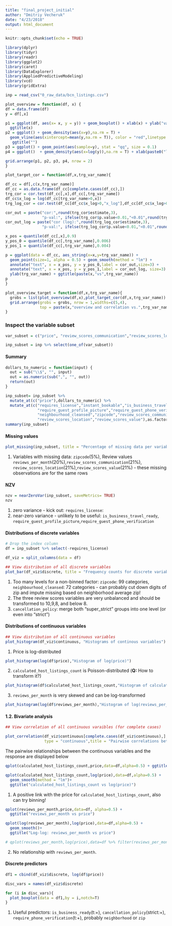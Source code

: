 ```yaml
---
title: "final_project_initial"
author: "Dmitriy Vecheruk"
date: "4/23/2018"
output: html_document
---
```


```r
knitr::opts_chunk$set(echo = TRUE)
```

```r
library(dplyr)
library(tidyr)
library(readr)
library(ggplot2)
library(caret)
library(DataExplorer)
library(AppliedPredictiveModeling)
library(vcd)
library(gridExtra)
```


```r


inp = read_csv("0_raw_data/bcn_listings.csv") 
```

```r
plot_overview = function(df, x) {
df = data.frame(df)
y = df[,x]

p1 = ggplot(df, aes(x= x, y = y)) + geom_boxplot() + xlab(x) + ylab("value") + 
  ggtitle(x)
p2 = ggplot() + geom_density(aes(x=y),na.rm = T) + 
  geom_vline(aes(xintercept=mean(y,na.rm = T)), color = "red",linetype = 2) + xlab(x) +
   ggtitle("")
p3 = ggplot() + geom_point(aes(sample=y), stat = "qq", size = 0.1)
p4 = ggplot()  + geom_density(aes(x=log(y)),na.rm = T) + xlab(paste0("log(",x,")"))

grid.arrange(p1, p2, p3, p4, nrow = 2)
}

plot_target_cor = function(df,x,trg_var_name){

df_cc = df[,c(x,trg_var_name)]
df_cc = as.data.frame(df_cc[complete.cases(df_cc),]) 
trg_cor = cor.test(df_cc[,x],df_cc[,trg_var_name])
df_cc$x_log = log(df_cc[trg_var_name>0,x])
trg_log_cor = cor.test(df_cc[df_cc$x_log>0,"x_log"],df_cc[df_cc$x_log>0,trg_var_name])

cor_out = paste("cor:",round(trg_cor$estimate,3),
                "p-val:", ifelse(trg_cor$p.value<0.01,"<0.01",round(trg_cor$p.value,3)))
cor_out_log = paste("cor (log):",round(trg_log_cor$estimate,3),
                "p-val:", ifelse(trg_log_cor$p.value<0.01,"<0.01",round(trg_log_cor$p.value,3)))

x_pos = quantile(df_cc[,x],0.9)
y_pos_0 = quantile(df_cc[,trg_var_name],0.006)
y_pos_1 = quantile(df_cc[,trg_var_name],0.004)

p = ggplot(data = df_cc, aes_string(x=x,y=trg_var_name)) +
  geom_point(size=1, alpha = 0.5) + geom_smooth(method = "lm") +
  annotate("text", x = x_pos, y = y_pos_0,label = cor_out,size=3) +
  annotate("text", x = x_pos, y = y_pos_1,label = cor_out_log, size=3) +
  ylab(trg_var_name) + ggtitle(paste(x,"vs",trg_var_name))
p
}

plot_overview_target = function(df,x,trg_var_name){
  grobs = list(plot_overview(df,x),plot_target_cor(df,x,trg_var_name))
  grid.arrange(grobs = grobs, nrow = 1,widths=c(5,4), 
               top = paste(x,"overview and correlation vs.",trg_var_name))
}
```

### Inspect the variable subset

```r
var_subset = c("price", "review_scores_communication","review_scores_location","review_scores_value","requires_license","instant_bookable","is_business_travel_ready","cancellation_policy","require_guest_profile_picture","require_guest_phone_verification","calculated_host_listings_count","reviews_per_month","neighbourhood_cleansed","zipcode")

inp_subset = inp %>% select(one_of(var_subset))

```

#### Summary 

```r

dollars_to_numeric = function(input) {
  out = sub("\\$", "", input)
  out = as.numeric(sub(",", "", out))
  return(out)
}

inp_subset= inp_subset %>% 
  mutate_at(c("price"),dollars_to_numeric) %>% 
  mutate_at(c("requires_license","instant_bookable","is_business_travel_ready","cancellation_policy",
              "require_guest_profile_picture","require_guest_phone_verification",
              "neighbourhood_cleansed","zipcode","review_scores_communication",
              "review_scores_location","review_scores_value"),as.factor)
summary(inp_subset)
```

#### Missing values

```r
plot_missing(inp_subset, title = "Percentage of missing data per variable")
```

1) Variables with missing data: `zipcode`(5%), Review values `reviews_per_month`(20%),`review_scores_communication`(21%),
`review_scores_location`(21%),`review_scores_value`(21%) - these missing observations are for the same rows

#### NZV

```r
nzv = nearZeroVar(inp_subset, saveMetrics= TRUE)
nzv
```

1) zero variance - kick out: `requires_license`: 
2) near-zero variance - unlikely to be useful: `is_business_travel_ready`, `require_guest_profile_picture`,`require_guest_phone_verification`

#### Distributions of discrete variables

```r
# Drop the index column
df = inp_subset %>% select(-requires_license)

df_viz = split_columns(data = df)
```

```r
## View distribution of all discrete variables
plot_bar(df_viz$discrete, title = "Frequency counts for discrete variables")
```

1) Too many levels for a non-binned factor: `zipcode`: 99 categories, `neighbourhood_cleansed`: 72 categories - can probably cut down digits of zip and impute missing based on neighborhood average zip!
2) The three review scores  variables are very unbalanced and should be transformed to 10,9,8, and below 8.
3) `cancellation_policy`: merge both "super_strict" groups into one level (or even into "strict")

#### Distributions of continuous variables

```r
## View distribution of all continuous variables
plot_histogram(df_viz$continuous, "Histograms of continous variables")
```

1) Price is log-distributed

```r
plot_histogram(log(df$price),"Histogram of log(price)")
```

2) `calculated_host_listings_count` is Poisson-distributed (**Q:** How to transform it?)

```r
plot_histogram(df$calculated_host_listings_count,"Histogram of calculated_host_listings_count")
```

3) `reviews_per_month` is very skewed and can be log-transformed

```r
plot_histogram(log(df$reviews_per_month),"Histogram of log(reviews_per_month)")
```

#### 1.2. Bivariate analysis
  
```r
## View correlation of all continuous varaibles (for complete cases)

plot_correlation(df_viz$continuous[complete.cases(df_viz$continuous),],
                 type = "continuous",title = "Pairwise correlations between continuous variables")
```


The pairwise relationships between the continuous variables and the response are displayed below

```r
qplot(calculated_host_listings_count,price,data=df,alpha=0.5) + ggtitle("calculated_host_listings_count vs price")
```

```r
qplot(calculated_host_listings_count,log(price),data=df,alpha=0.5) +
  geom_smooth(method = "lm")+
  ggtitle("calculated_host_listings_count vs log(price)")

```

1) A positive link with the price for `calculated_host_listings_count`, also can try binning!

```r
qplot(reviews_per_month,price,data=df, alpha=0.5) +
  ggtitle("reviews_per_month vs price")
```

```r
qplot(log(reviews_per_month),log(price),data=df,alpha=0.5) + 
  geom_smooth()+
  ggtitle("Log-log: reviews_per_month vs price")

# qplot(reviews_per_month,log(price),data=df %>% filter(reviews_per_month<50),alpha=0.5) + ggtitle("Log-log: reviews_per_month vs price")
```

2) No relationship with `reviews_per_month`.

####  Discrete predictors

```r
df1 = cbind(df_viz$discrete, log(df$price))

disc_vars = names(df_viz$discrete)

for (i in disc_vars){
  plot_boxplot(data = df1,by = i,notch=T)
}

```

1) Useful predictors: `is_business_ready`(t:+), `cancellation_policy`(strict:+),
`require_phone_verification`(t:+), probably `neighborhood` or `zip`
